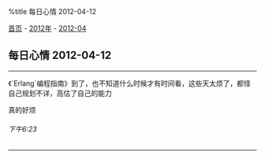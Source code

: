 %title 每日心情 2012-04-12

[[../../../index|首页]] - [[../index|2012年]] - [[index|2012-04]]
==每日心情 2012-04-12==
----
《`Erlang`编程指南》到了，也不知道什么时候才有时间看，这些天太烦了，都怪自己规划不详，高估了自己的能力

真的好烦
======下午6:23======
----
